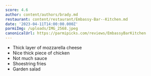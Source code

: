 ```yaml
---
score: 4.6
author: content/authors/brady.md
restaurant: content/restaurant/Embassy-Bar--Kitchen.md
date: '2023-04-11T14:00:00.000Z'
parmiImg: /uploads/IMG_2568.jpeg
canonicalUrl: https://parmipicks.com/reviews/EmbassyBarKitchen
---
```


* Thick layer of mozzarella cheese
* Nice thick piece of chicken
* Not much sauce
* Shoestring fries
* Garden salad
